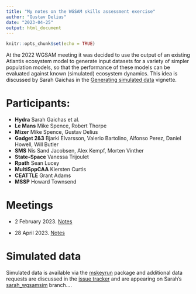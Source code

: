 ```yaml
---
title: "My notes on the WGSAM skills assessment exercise"
author: "Gustav Delius"
date: "2023-04-25"
output: html_document
---
```


```r
knitr::opts_chunk$set(echo = TRUE)
```

At the 2022 WGSAM meeting it was decided to use the output of an existing Atlantis ecosystem model to generate input datasets for a variety of simpler population models, so that the performance of these models can be evaluated against known (simulated) ecosystem dynamics. This idea is discussed by Sarah Gaichas in the [Generating simulated data](https://noaa-edab.github.io/ms-keyrun/articles/SimData.html) vignette.

# Participants:

-   **Hydra** Sarah Gaichas et al.
-   **Le Mans** Mike Spence, Robert Thorpe
-   **Mizer** Mike Spence, Gustav Delius
-   **Gadget 2&3** Bjarki Elvarsson, Valerio Bartolino, Alfonso Perez, Daniel Howell, Will Butler
-   **SMS** Nis Sand Jacobsen, Alex Kempf, Morten Vinther
-   **State-Space** Vanessa Trijoulet
-   **Rpath** Sean Lucey
-   **MultiSppCAA** Kiersten Curtis
-   **CEATTLE** Grant Adams
-   **MSSP** Howard Townsend

# Meetings

-   2 February 2023. [Notes](https://docs.google.com/document/d/1MQxHJR_P2csd367EWvSejj9dzNMIDB2R7zMGI1wgMJs/edit?usp=sharing)

-   28 April 2023. [Notes](https://docs.google.com/document/d/1w5dMU3QBc-49LdRMfp-1Jt6tfO4acSbwG_Psn9cNovA/edit?usp=sharing)

# Simulated data

Simulated data is available via the [mskeyrun](https://github.com/NOAA-EDAB/ms-keyrun) package and additional data requests are discussed in the [issue tracker](https://github.com/NOAA-EDAB/ms-keyrun/issues/56#issuecomment-1428469537) and are appearing on Sarah's [sarah_wgsamsim](https://github.com/NOAA-EDAB/ms-keyrun/tree/sarah_wgsamsim) branch....
